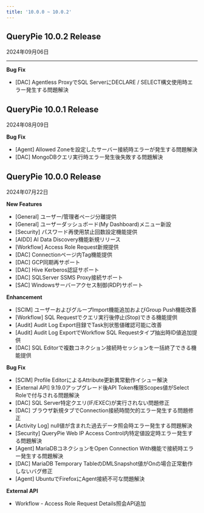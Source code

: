 ```yaml
---
title: '10.0.0 ~ 10.0.2'
---
```


## QueryPie 10.0.2 Release 

2024年09月06日

****

**Bug Fix**

* [DAC] Agentless ProxyでSQL ServerにDECLARE / SELECT構文使用時エラー発生する問題解決 


## QueryPie 10.0.1 Release

2024年08月09日


**Bug Fix**

* [Agent] Allowed Zoneを設定したサーバー接続時エラーが発生する問題解決 
* [DAC] MongoDBクエリ実行時エラー発生後失敗する問題解決 


## QueryPie 10.0.0 Release

2024年07月22日


**New Features**

* [General] ユーザー/管理者ページ分離提供 
* [General] ユーザーダッシュボード(My Dashboard)メニュー新設 
* [Security] パスワード再使用禁止回数設定機能提供
* [AIDD] AI Data Discovery機能新規リリース 
* [Workflow] Access Role Request新規提供 
* [DAC] Connectionページ内Tag機能提供
* [DAC] GCP同期再サポート 
* [DAC] Hive Kerberos認証サポート 
* [DAC] SQLServer SSMS Proxy接続サポート
* [SAC] Windowsサーバーアクセス制御(RDP)サポート


**Enhancement**

* [SCIM] ユーザーおよびグループImport機能追加およびGroup Push機能改善 
* [Workflow] SQL Requestでクエリ実行後停止(Stop)できる機能提供
* [Audit] Audit Log Export目録でTask別状態値確認可能に改善 
* [Audit] Audit Log ExportでWorkflow SQL Requestタイプ抽出時ID値追加提供
* [DAC] SQL Editorで複数コネクション接続時セッションを一括終了できる機能提供


**Bug Fix**

* [SCIM] Profile EditorによるAttribute更新異常動作イシュー解決
* [External API] 9.19.0アップグレード後API Token権限Scopes値がSelect Roleで付与される問題解決
* [DAC] SQL Server特定クエリ(IF/EXEC)が実行されない問題修正
* [DAC] ブラウザ新規タブでConnection接続時間欠的エラー発生する問題修正
* [Activity Log] null値が含まれた過去データ照会時エラー発生する問題解決 
* [Security] QueryPie Web IP Access Control内特定値設定時エラー発生する問題解決
* [Agent] MariaDBコネクションをOpen Connection With機能で接続時エラー発生する問題解決 
* [DAC] MariaDB Temporary TableのDMLSnapshot値がOnの場合正常動作しないバグ修正
* [Agent] UbuntuでFirefoxにAgent接続不可な問題解決


**External API**

* Workflow - Access Role Request Details照会API追加 
